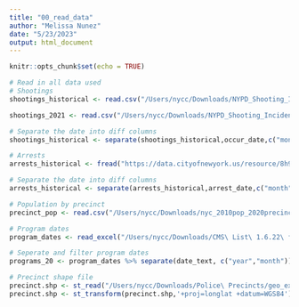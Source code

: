 ```yaml
---
title: "00_read_data"
author: "Melissa Nunez"
date: "5/23/2023"
output: html_document
---
```


```r
knitr::opts_chunk$set(echo = TRUE)
```



```r
# Read in all data used
# Shootings
shootings_historical <- read.csv("/Users/nycc/Downloads/NYPD_Shooting_Incident_Data__Historic_-2.csv") %>% clean_names()

shootings_2021 <- read.csv("/Users/nycc/Downloads/NYPD_Shooting_Incident_Data__Year_To_Date_-2.csv") %>% clean_names()

# Separate the date into diff columns
shootings_historical <- separate(shootings_historical,occur_date,c("month","day","year"),sep="/", remove=FALSE)

# Arrests
arrests_historical <- fread("https://data.cityofnewyork.us/resource/8h9b-rp9u.csv") %>% clean_names()

# Separate the date into diff columns
arrests_historical <- separate(arrests_historical,arrest_date,c("month","day","year"),sep="/", remove=FALSE)

# Population by precinct
precinct_pop <- read.csv("/Users/nycc/Downloads/nyc_2010pop_2020precincts.csv") %>% clean_names()

# Program dates
program_dates <- read_excel("/Users/nycc/Downloads/CMS\ List\ 1.6.22\ for\ NYCC\ .xlsx") %>% clean_names()

# Seperate and filter program dates
programs_20 <- program_dates %>% separate(date_text, c("year","month")) %>% filter(year<20) %>% mutate(waves=20-as.numeric(year))

# Precinct shape file
precinct.shp <- st_read("/Users/nycc/Downloads/Police\ Precincts/geo_export_ece0487d-79ca-4c55-898e-8333b6d2b0bc.shp")
precinct.shp <- st_transform(precinct.shp,'+proj=longlat +datum=WGS84')
```

